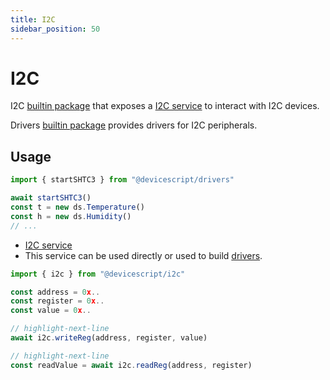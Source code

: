 ```yaml
---
title: I2C
sidebar_position: 50
---
```


# I2C

I2C [builtin package](/developer/builtin-packages) that exposes
a [I2C service](/api/clients/i2c/) to interact with I2C devices.

Drivers [builtin package](/developer/builtin-packages) provides drivers for I2C peripherals.

## Usage

```ts
import { startSHTC3 } from "@devicescript/drivers"

await startSHTC3()
const t = new ds.Temperature()
const h = new ds.Humidity()
// ...
```

-   [I2C service](/api/clients/i2c/)
-   This service can be used directly or used to build [drivers](./drivers).

```ts skip
import { i2c } from "@devicescript/i2c"

const address = 0x..
const register = 0x..
const value = 0x..

// highlight-next-line
await i2c.writeReg(address, register, value)

// highlight-next-line
const readValue = await i2c.readReg(address, register)
```
